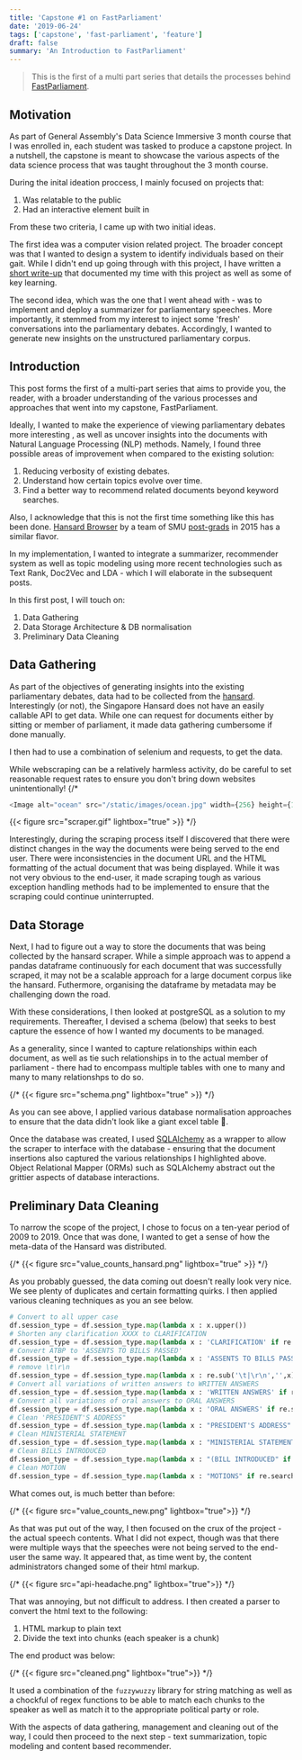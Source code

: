 ```yaml
---
title: 'Capstone #1 on FastParliament'
date: '2019-06-24'
tags: ['capstone', 'fast-parliament', 'feature']
draft: false
summary: 'An Introduction to FastParliament'
---
```


> This is the first of a multi part series that details the processes behind [FastParliament](https://fparl.bearylogical.net). 

## Motivation

As part of General Assembly's Data Science Immersive 3 month course that I was enrolled in, each student was tasked to produce a capstone project. In a nutshell, the capstone is meant to showcase the various aspects of the data science process that was taught throughout the 3 month course.

During the inital ideation proccess, I mainly focused on projects that: 

1.	Was relatable to the public
2.	Had an interactive element built in

From these two criteria, I came up with two initial ideas.

The first idea was a computer vision related project. The broader concept was that I wanted to design a system to identify individuals based on their gait. While I didn't end up going through with this project, I have written a [short write-up](http://) that documented my time with this project as well as some of key learning.

The second idea, which was the one that I went ahead with - was to implement and deploy a summarizer for parliamentary speeches. More importantly, it stemmed from my interest to inject some 'fresh' conversations into the parliamentary debates. Accordingly, I wanted to generate new insights on the unstructured parliamentary corpus.

## Introduction

This post forms the first of a multi-part series that aims to provide you, the reader, with a broader understanding of the various processes and approaches that went into my capstone, FastParliament.

Ideally, I wanted to make the experience of viewing parliamentary debates more interesting , as well as uncover insights into the documents with Natural Language Processing (NLP) methods. Namely, I found three possible areas of improvement when compared to the existing solution:

1.	Reducing verbosity of existing debates.
2.	Understand how certain topics evolve over time.
3.	Find a better way to recommend related documents beyond keyword searches.


Also, I acknowledge that this is not the first time something like this has been done. [Hansard Browser](https://wiki.smu.edu.sg/1516t1isss608g1/ISSS608_2015_16T1_Group2_Report) by a team of SMU [post-grads](https://mothership.sg/2016/03/heres-how-you-judge-how-hardworking-your-mp-was-in-singapores-12th-parliament/) in 2015 has a similar flavor. 

In my implementation, I wanted to integrate a summarizer, recommender system as well as topic modeling using more recent technologies such as Text Rank, Doc2Vec and LDA - which I will elaborate in the subsequent posts.


In this first post, I will touch on: 

1.	Data Gathering
2.	Data Storage Architecture & DB normalisation
3.	Preliminary Data Cleaning

## Data Gathering

As part of the objectives of generating insights into the existing parliamentary debates, data had to be collected from the [hansard](https://sprs.parl.gov.sg/search/home/). Interestingly (or not), the Singapore Hansard does not have an easily callable API to get data. While one can request for documents either by sitting or member of parliament, it made data gathering cumbersome if done manually.  

I then had to use a combination of selenium and requests, to get the data.


While webscraping can be a relatively harmless activity, do be careful to set reasonable request rates to ensure you don't bring down websites unintentionally!
{/* 

```js
<Image alt="ocean" src="/static/images/ocean.jpg" width={256} height={128} />
```

{{< figure src="scraper.gif" lightbox="true" >}} */}

Interestingly, during the scraping process itself I discovered that there were distinct changes in the way the documents were being served to the end user. There were inconsistencies in the document URL and the HTML formatting of the actual document that was being displayed. While it was not very obvious to the end-user, it made scraping tough as various exception handling methods had to be implemented to ensure that the scraping could continue uninterrupted.

## Data Storage

Next, I had to figure out a way to store the documents that was being collected by the hansard scraper. While a simple approach was to append a pandas dataframe continuously for each document that was successfully scraped, it may not be a scalable approach for a large document corpus like the hansard. Futhermore, organising the dataframe by metadata may be challenging down the road.

With these considerations, I then looked at postgreSQL as a solution to my requirements. Thereafter, I devised a schema (below) that seeks to best capture the essence of how I wanted my documents to be managed.

As a generality, since I wanted to capture relationships within each document, as well as tie such relationships in to the actual member of parliament - there had to encompass multiple tables with one to many and many to many relationshps to do so.

{/* {{< figure src="schema.png" lightbox="true" >}} */}

As you can see above, I applied various database normalisation approaches to ensure that the data didn't look like a giant excel table 🤣.

Once the database was created, I used [SQLAlchemy](https://www.sqlalchemy.org/) as a wrapper to allow the scraper to interface with the database - ensuring that the document insertions also captured the various relationships I highlighted above. Object Relational Mapper (ORMs) such as SQLAlchemy abstract out the grittier aspects of database interactions. 


## Preliminary Data Cleaning

To narrow the scope of the project, I chose to focus on a ten-year period of 2009 to 2019. Once that was done, I wanted to get a sense of how the meta-data of the Hansard was distributed. 

{/* {{< figure src="value_counts_hansard.png" lightbox="true" >}} */}

As you probably guessed, the data coming out doesn't really look very nice. We see plenty of duplicates and certain formatting quirks. I then applied various cleaning techniques as you an see below.

```python
# Convert to all upper case
df.session_type = df.session_type.map(lambda x : x.upper())
# Shorten any clarification XXXX to CLARIFICATION
df.session_type = df.session_type.map(lambda x : 'CLARIFICATION' if re.search('CLARIFICATION',x) else x)
# Convert ATBP to 'ASSENTS TO BILLS PASSED'
df.session_type = df.session_type.map(lambda x : 'ASSENTS TO BILLS PASSED' if re.search('ATBP',x) else x)
# remove \t\r\n
df.session_type = df.session_type.map(lambda x : re.sub('\t|\r\n','',x))
# Convert all variations of written answers to WRITTEN ANSWERS
df.session_type = df.session_type.map(lambda x : 'WRITTEN ANSWERS' if re.search('WRITTEN ANSWER',x) else x)
# Convert all variations of oral answers to ORAL ANSWERS
df.session_type = df.session_type.map(lambda x : 'ORAL ANSWERS' if re.search('ORAL ANSWER',x) else x)
# Clean 'PRESIDENT'S ADDRESS"
df.session_type = df.session_type.map(lambda x : "PRESIDENT'S ADDRESS" if re.search("PRESIDENT'S ADDRESS",x) else x)
# Clean MINISTERIAL STATEMENT
df.session_type = df.session_type.map(lambda x : "MINISTERIAL STATEMENTS" if re.search("MINISTERIAL STATEMENT",x) else x)
# Clean BILLS INTRODUCED
df.session_type = df.session_type.map(lambda x : "(BILL INTRODUCED" if re.search("(BILL|BILL'S) INTRODUCED",x) else x)
# Clean MOTION
df.session_type = df.session_type.map(lambda x : "MOTIONS" if re.search("MOTION",x) else x)

```

What comes out, is much better than before:

{/* {{< figure src="value_counts_new.png" lightbox="true">}} */}

As that was put out of the way, I then focused on the crux of the project - the actual speech contents. What I did not expect, though was that there were multiple ways that the speeches were not being served to the end-user the same way. It appeared that, as time went by, the content administrators changed some of their html markup.

{/* {{< figure src="api-headache.png" lightbox="true">}} */}

That was annoying, but not difficult to address. I then created a parser to convert the html text to the following:

1.	HTML markup to plain text
2.	Divide the text into chunks (each speaker is a chunk)

The end product was below:

{/* {{< figure src="cleaned.png" lightbox="true">}} */}

It used a combination of the `fuzzywuzzy` library for string matching as well as a chockful of regex functions to be able to match each chunks to the speaker as well as match it to the appropriate political party or role.

With the aspects of data gathering, management and cleaning out of the way, I could then proceed to the next step - text summarization, topic modeling and content based recommender. 






